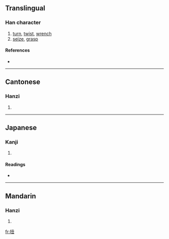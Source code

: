==Translingual==

===Han character===
{{Han char|rn=64|rad=手|as=04|sn=7|four=5701<sub>5</sub>|canj=手弓土 (QNG)}}

# [[turn]], [[twist]], [[wrench]]
# [[seize]], [[grasp]]

====References====
* {{Han ref|kx=0418.160|dkj=11826|dj=0765.140|hdz=31845.030|uh=626D|ud=25197|bh=A7E1|bd=42977}}

----

==Cantonese==

===Hanzi===
{{yue-hanzi|jyut=|y=nau2}}

# {{defn|Cantonese}}

----

==Japanese==

===Kanji===
{{ja-kanji|grade=|rs=手04}}

# {{defn|Japanese}}

====Readings====
* {{ja-readings|on=[[じゅう]] (jū), [[にゅ]] (nyu), [[ちゅう]] (chū), [[ちゅ]] (chu)|kun=[[ねじまわす]] (nejimawasu)}}

----

==Mandarin==

===Hanzi===
{{cmn-hanzi|pin=[[niǔ]] ([[niu3]])|wg=niu<sup>3</sup>}}

# {{defn|Mandarin}}

[[fr:扭]]